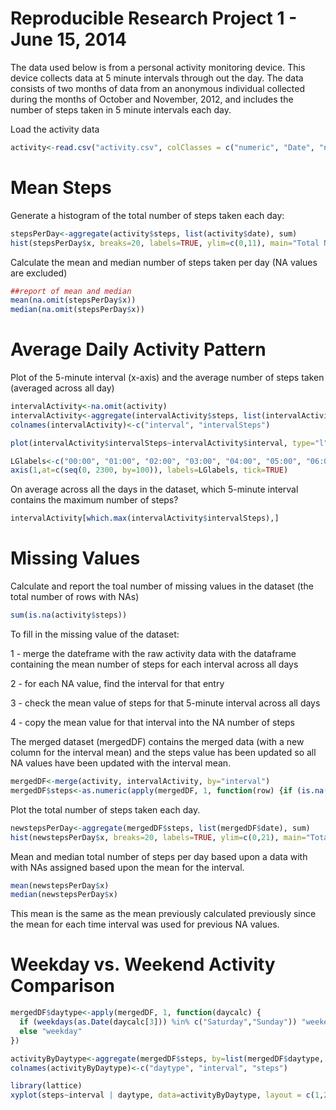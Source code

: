 Reproducible Research Project 1 - June 15, 2014
===============================================

The data used below is from a personal activity monitoring device.  This device collects data at 5 minute intervals through out the day.  The data consists of two months of data from an anonymous individual collected during the months of October and November, 2012, and includes the number of steps taken in 5 minute intervals each day.

Load the activity data
```r
activity<-read.csv("activity.csv", colClasses = c("numeric", "Date", "numeric"))
```

Mean Steps
==========

Generate a histogram of the total number of steps taken each day:
```r
stepsPerDay<-aggregate(activity$steps, list(activity$date), sum)
hist(stepsPerDay$x, breaks=20, labels=TRUE, ylim=c(0,11), main="Total Number of Steps per Day", xlab="Steps", ylab="Frequency")

```

Calculate the mean and median number of steps taken per day
(NA values are excluded)
```r
##report of mean and median
mean(na.omit(stepsPerDay$x))
median(na.omit(stepsPerDay$x))
```

Average Daily Activity Pattern
==============================

Plot of the 5-minute interval (x-axis) and the average number of steps taken (averaged across all day)

```r
intervalActivity<-na.omit(activity)
intervalActivity<-aggregate(intervalActivity$steps, list(intervalActivity$interval), mean)
colnames(intervalActivity)<-c("interval", "intervalSteps")

plot(intervalActivity$intervalSteps~intervalActivity$interval, type="l", xlab="Time interval", ylab="Steps Taken", main="Average Steps Taken by Time Interval", xaxt="n")

LGlabels<-c("00:00", "01:00", "02:00", "03:00", "04:00", "05:00", "06:00","07:00", "08:00","09:00", "10:00", "11:00", "12:00", "13:00", "14:00", "15:00", "16:00","17:00", "18:00","19:00", "20:00", "21:00", "22:00", "23:00")
axis(1,at=c(seq(0, 2300, by=100)), labels=LGlabels, tick=TRUE)

```

On average across all the days in the dataset, which 5-minute interval contains the maximum number of steps?
```r
intervalActivity[which.max(intervalActivity$intervalSteps),]
```


Missing Values
==============

Calculate and report the toal number of missing values in the dataset 
(the total number of rows with NAs)
```r
sum(is.na(activity$steps))
```

To fill in the missing value of the dataset:

  1 - merge the dateframe with the raw activity data with the dataframe containing the mean number of steps for each interval across all days 

  2 - for each NA value, find the interval for that entry

  3 - check the mean value of steps for that 5-minute interval across all days
   
   4 - copy the mean value for that interval into the NA number of steps
   
The merged dataset (mergedDF) contains the merged data (with a new column for the interval mean) and the steps value has been updated so all NA values have been updated with the interval mean.
   
```r
mergedDF<-merge(activity, intervalActivity, by="interval")
mergedDF$steps<-as.numeric(apply(mergedDF, 1, function(row) {if (is.na(row[2])) row[4] else row[2]}))

```

Plot the total number of steps taken each day.
```r
newstepsPerDay<-aggregate(mergedDF$steps, list(mergedDF$date), sum)
hist(newstepsPerDay$x, breaks=20, labels=TRUE, ylim=c(0,21), main="Total Number of Steps per Day (after imputing missing values)", xlab="Steps", ylab="Frequency")
```

Mean and median total number of steps per day based upon a data with with NAs assigned based upon the mean for the interval.

```r
mean(newstepsPerDay$x)
median(newstepsPerDay$x)
```

This mean is the same as the mean previously calculated previously since the mean for each time interval was used for previous NA values.

Weekday vs. Weekend Activity Comparison
=======================================

```r
mergedDF$daytype<-apply(mergedDF, 1, function(daycalc) {
  if (weekdays(as.Date(daycalc[3])) %in% c("Saturday","Sunday")) "weekend"     
  else "weekday"
})

activityByDaytype<-aggregate(mergedDF$steps, by=list(mergedDF$daytype, mergedDF$interval), mean)
colnames(activityByDaytype)<-c("daytype", "interval", "steps")

library(lattice)
xyplot(steps~interval | daytype, data=activityByDaytype, layout = c(1,2), type="l", main="Comparison of Mean Number of Steps Taken (Weekdays vs. Weekends)", xlab="Interval", ylab="Mean Number of Steps")
```






